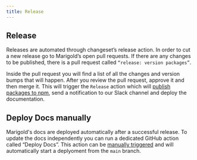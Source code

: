 ```yaml
---
title: Release
---
```


## Release

Releases are automated through changeset’s release action. In order to cut a new release go to Marigold’s open pull requests. If there are any changes to be published, there is a pull request called `“release: version packages”`.

Inside the pull request you will find a list of all the changes and version bumps that will happen. After you review the pull request, approve it and then merge it. This will trigger the `Release` action which will [publish packages to npm](https://www.npmjs.com/search?q=%40marigold), send a notification to our Slack channel and deploy the documentation.

## Deploy Docs manually

Marigold's docs are deployed automatically after a successful release. To update the docs independently you can run a dedicated GitHub action called “Deploy Docs”. This action can be [manually triggered](https://docs.github.com/en/actions/managing-workflow-runs/manually-running-a-workflow) and will automatically start a deplyoment from the `main` branch.
